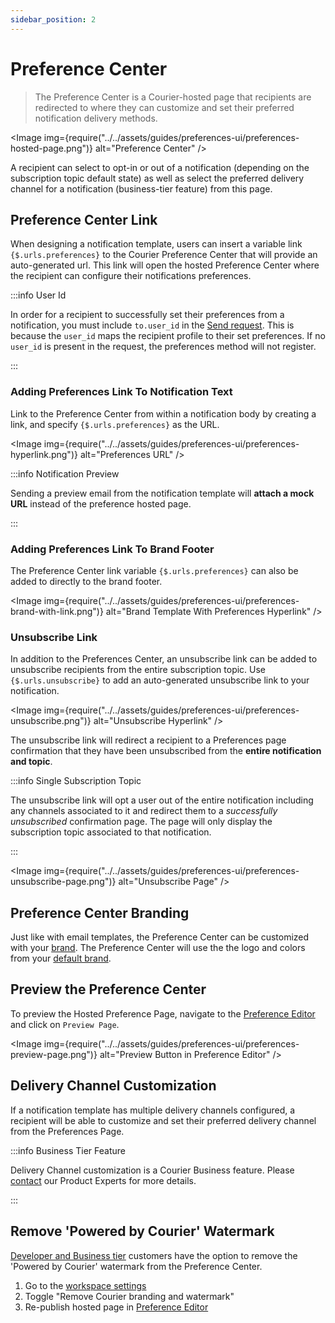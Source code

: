 ```yaml
---
sidebar_position: 2
---
```



# Preference Center

> The Preference Center is a Courier-hosted page that recipients are redirected to where they can customize and set their preferred notification delivery methods.

<Image
  img={require("../../assets/guides/preferences-ui/preferences-hosted-page.png")}
  alt="Preference Center"
/>

A recipient can select to opt-in or out of a notification (depending on the subscription topic default state)
as well as select the preferred delivery channel for a notification (business-tier feature) from this page.

## Preference Center Link

When designing a notification template, users can insert a variable link `{$.urls.preferences}` to the Courier Preference Center that will provide an auto-generated url. 
This link will open the hosted Preference Center where the recipient can configure their notifications preferences.

:::info User Id

In order for a recipient to successfully set their preferences from a notification, you must include `to.user_id` in the [Send request](/reference/send/message). 
This is because the `user_id` maps the recipient profile to their set preferences. If no `user_id` is present in the request, the preferences method will not register. 

:::

### Adding Preferences Link To Notification Text

Link to the Preference Center from within a notification body by creating a link, and specify `{$.urls.preferences}` as the URL.

<Image
  img={require("../../assets/guides/preferences-ui/preferences-hyperlink.png")}
  alt="Preferences URL"
/>

:::info Notification Preview

Sending a preview email from the notification template will **attach a mock URL** instead of the preference hosted page.

:::

### Adding Preferences Link To Brand Footer

The Preference Center link variable `{$.urls.preferences}` can also be added to directly to the brand footer. 

<Image
  img={require("../../assets/guides/preferences-ui/preferences-brand-with-link.png")}
  alt="Brand Template With Preferences Hyperlink"
/>

### Unsubscribe Link

In addition to the Preferences Center, an unsubscribe link can be added to unsubscribe recipients from the entire subscription topic. Use `{$.urls.unsubscribe}` to add an auto-generated unsubscribe link to your notification.

<Image
  img={require("../../assets/guides/preferences-ui/preferences-unsubscribe.png")}
  alt="Unsubscribe Hyperlink"
/>

The unsubscribe link will redirect a recipient to a Preferences page confirmation that they have been unsubscribed from the **entire notification and topic**.

:::info Single Subscription Topic

The unsubscribe link will opt a user out of the entire notification including any channels associated to it and redirect them to a _successfully unsubscribed_ confirmation page. The page will only display the subscription topic associated to that notification.

:::

<Image
  img={require("../../assets/guides/preferences-ui/preferences-unsubscribe-page.png")}
  alt="Unsubscribe Page"
/>

## Preference Center Branding

Just like with email templates, the Preference Center can be customized with your [brand](../content/brands/how-to-use-brands-to-customize.mdx/#customize-your-brands). 
The Preference Center will use the the logo and colors from your [default brand](https://app.courier.com/database/brands).

## Preview the Preference Center

To preview the Hosted Preference Page, navigate to the [Preference Editor](preferences-editor.mdx) and click on `Preview Page`.

<Image
  img={require("../../assets/guides/preferences-ui/preferences-preview-page.png")}
  alt="Preview Button in Preference Editor"
/>

## Delivery Channel Customization

If a notification template has multiple delivery channels configured, a recipient will be able to customize and set their preferred delivery channel from the Preferences Page.

:::info Business Tier Feature

Delivery Channel customization is a Courier Business feature. Please [contact](https://www.courier.com/request-demo/) our Product Experts for more details.

:::

## Remove 'Powered by Courier' Watermark

[Developer and Business tier](https://www.courier.com/pricing/) customers have the option to remove the 'Powered by Courier' watermark from the Preference Center.

1. Go to the [workspace settings](https://app.courier.com/settings/general)
2. Toggle "Remove Courier branding and watermark"
3. Re-publish hosted page in [Preference Editor](https://app.courier.com/settings/preferences)